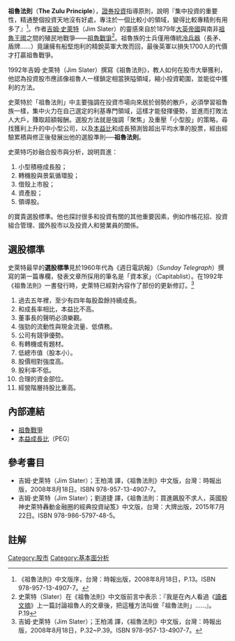 '''祖魯法則'''（'''The Zulu Principle'''），[[證券|證券]][[投資|投資]]指導原則，說明『集中投資的重要性，精通整個投資天地沒有好處，專注於一個比較小的領域，變得比較專精則有用多了』<ref>《祖魯法則》中文版序，台灣：時報出版，2008年8月18日，P.13。ISBN 978-957-13-4907-7。</ref>。作者[[吉姆·史萊特|吉姆·史萊特]]（Jim Slater）的靈感來自於1879年[[大英帝國|大英帝國]]與南非[[祖魯王國|祖魯王國]]之間的殖民地戰爭——[[祖魯戰爭|祖魯戰爭]]<ref>史萊特（Slater）在《祖魯法則》中文版前言中表示：『我是在內人看過《[[讀者文摘|讀者文摘]]》上一篇討論祖魯人的文章後，把這種方法叫做「祖魯法則」……』。P.19</ref>。祖魯族的士兵僅用傳統[[冷兵器|冷兵器]]（長矛、盾牌……）竟讓擁有船堅炮利的精銳英軍大敗而回，最後英軍以損失1700人的代價才打贏祖魯戰爭。

1992年吉姆·史萊特（Jim Slater）撰寫《祖魯法則》，教人如何在股市大舉獲利，他認為投資股市應該像祖魯人一樣鎖定相當狹隘領域，縮小投資範圍，並能從中獲利的方法。

史萊特於「祖魯法則」中主要強調在投資市場向來居於弱勢的散戶，必須學習祖魯族一樣，集中火力在自己選定的利基專門領域，這樣才能發揮優勢，並進而打敗法人大戶，賺取超額報酬。選股方法就是強調「聚焦」及重壓「小型股」的策略，尋找獲利上升的中小型公司，以及[[本益比|本益比]]和成長預測皆超出平均水準的股票，經由經驗累積與修正後發展出他的選股準則──'''祖魯法則'''。

史萊特巧妙融合股市與分析，說明買進：
#小型積極成長股；
#轉機股與景氣循環股；
#借殼上市股；
#資產股；
#領導股。
的寶貴選股標準。他也探討很多和投資有關的其他重要因素，例如作帳花招、投資組合管理、國外股市以及投資人和營業員的關係。

== 選股標準 ==
史萊特最早的'''選股標準'''見於1960年代為《週日電訊報》（''Sunday Telegraph''）撰寫的第一篇專欄，發表文章所採用的筆名是「資本家」（Capitablist）。在1992年《祖魯法則》一書發行時，史萊特已經對內容作了部份的更新修訂。<ref>吉姆·史萊特（Jim Slater）；王柏鴻 譯，《祖魯法則》中文版，台灣：時報出版，2008年8月18日，P.32~P.39。ISBN 978-957-13-4907-7。</ref>
#過去五年裡，至少有四年每股盈餘持續成長。
#和成長率相比，本益比不高。
#董事長的聲明必須樂觀。
#強勁的流動性與現金流量、低債務。
#公司有競爭優勢。
#有轉機或有題材。
#低總市值（股本小）。
#股價相對強度高。
#股利率不低。
#合理的資金部位。
#經營階層持股比重高。

== 內部連結 ==
*[[祖魯戰爭|祖魯戰爭]]
*[[PEG|本益成長比]]（PEG）

== 參考書目 ==
*吉姆·史萊特（Jim Slater）；王柏鴻 譯，《祖魯法則》中文版，台灣：時報出版，2008年8月18日。ISBN 978-957-13-4907-7。
*吉姆·史萊特（Jim Slater）；劉道捷 譯，《祖魯法則：買進飆股不求人，英國股神史萊特轟動金融圈的經典投資祕笈》中文版，台灣：大牌出版，2015年7月22日。ISBN 978-986-5797-48-5。

== 註解 ==
{{Reflist}}

[[Category:股市|Category:股市]]
[[Category:基本面分析|Category:基本面分析]]